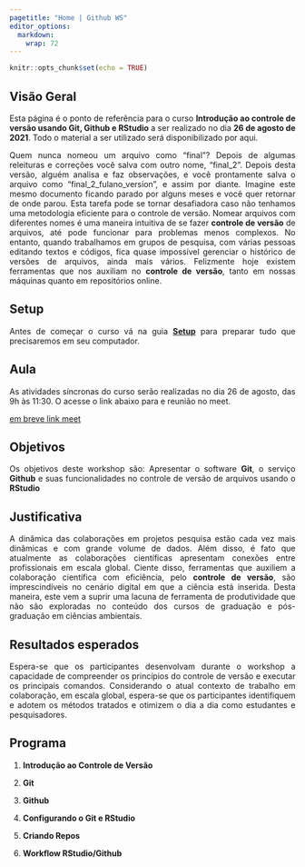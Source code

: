 ```yaml
---
pagetitle: "Home | Github WS"
editor_options: 
  markdown: 
    wrap: 72
---
```

<style>
body {
text-align: justify}
</style>


```r
knitr::opts_chunk$set(echo = TRUE)
```

## Visão Geral

Esta página é o ponto de referência para o curso **Introdução ao controle de versão usando Git, Github e RStudio** a ser realizado no dia **26 de agosto de 2021**. Todo o material a ser utilizado será disponibilizado por aqui. 

Quem nunca nomeou um arquivo como “final”? Depois de algumas releituras e correções você salva com outro nome, “final_2”. Depois desta versão, alguém analisa e faz observações, e você prontamente salva o arquivo como “final_2_fulano_version”, e assim por diante. Imagine este mesmo documento ficando parado por alguns meses e você quer retornar de onde parou. Esta tarefa pode se tornar desafiadora caso não tenhamos uma metodologia eficiente para o controle de versão. Nomear arquivos com diferentes nomes é uma maneira intuitiva de se fazer **controle de versão** de arquivos, até pode funcionar para problemas menos complexos. No entanto, quando trabalhamos em grupos de pesquisa, com várias pessoas editando textos e códigos, fica quase impossível gerenciar o histórico de versões de arquivos, ainda mais vários. Felizmente hoje existem ferramentas que nos auxiliam no **controle de versão**, tanto em nossas máquinas quanto em repositórios online. 

## Setup

Antes de começar o curso vá na guia [**Setup**](./setup.html) para preparar tudo que precisaremos em seu computador.  

## Aula

As atividades síncronas do curso serão realizadas no dia 26 de agosto, das 9h às 11:30.
O acesse o link abaixo para e reunião no meet.

[em breve link meet]()


## Objetivos

Os objetivos deste workshop são: Apresentar o software **Git**, o serviço **Github** e suas funcionalidades no controle de versão de arquivos usando o **RStudio**

## Justificativa

A dinâmica das colaborações em projetos pesquisa estão cada vez mais dinâmicas e com grande volume de dados. Além disso, é fato que atualmente as colaborações científicas apresentam conexões entre profissionais em escala global. Ciente disso, ferramentas que auxiliem a colaboração científica com eficiência, pelo **controle de versão**, são imprescindíveis no cenário digital em que a ciência está inserida. Desta maneira, este vem a suprir uma lacuna de ferramenta de produtividade que não são exploradas no conteúdo dos cursos de graduação e pós-graduação em ciências ambientais.  

## Resultados esperados

Espera-se que os participantes desenvolvam durante o workshop a capacidade de compreender os princípios do controle de versão e executar os principais comandos.  Considerando o atual contexto de trabalho em colaboração, em escala global, espera-se que os participantes identifiquem e adotem os métodos tratados e otimizem o dia a dia como estudantes e pesquisadores.   

## Programa

1.  **Introdução ao Controle de Versão**\
    
2.  **Git**\

3.  **Github**\
  
4.  **Configurando o Git e RStudio**\
   
5.  **Criando Repos**\
    
6.  **Workflow RStudio/Github**\
    

